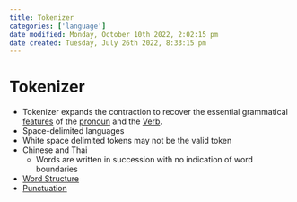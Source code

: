 ```yaml
---
title: Tokenizer
categories: ['language']
date modified: Monday, October 10th 2022, 2:02:15 pm
date created: Tuesday, July 26th 2022, 8:33:15 pm
---
```


# Tokenizer
- Tokenizer expands the contraction to recover the essential grammatical [features](Features.qmd) of the [pronoun](pronoun) and the [Verb](Verb.qmd).
- Space-delimited languages
- White space delimited tokens may not be the valid token
- Chinese and Thai
	- Words are written in succession with no indication of word boundaries
- [Word Structure](Word%20Structure.qmd)
- [Punctuation](Punctuation.qmd)



